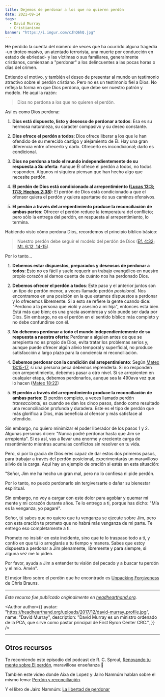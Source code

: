 ```yaml
---
title: Dejemos de perdonar a los que no quieren perdón
date: 2021-09-14
tags:
  - David Murray
  - Cristianismo
banner: "https://i.imgur.com/cJhQ6hQ.jpg"
---
```



He perdido la cuenta del número de veces que ha ocurrido alguna tragedia -un tiroteo masivo, un atentado terrorista, una muerte por conducción en estado de ebriedad- y las víctimas o sus familiares, generalmente cristianos, comienzan a "perdonar" a los delincuentes a las pocas horas o días del crimen.

Entiendo el motivo, y también el deseo de presentar al mundo un testimonio atractivo sobre el perdón cristiano. Pero no es un testimonio fiel a Dios. No refleja la forma en que Dios perdona, que debe ser nuestro patrón y modelo. He aquí la razón:

> Dios no perdona a los que no quieren el perdón.

Así es como Dios perdona:

1. **Dios está dispuesto, listo y deseoso de perdonar a todos**: Esa es su hermosa naturaleza, su carácter compasivo y su deseo constante.

2. **Dios ofrece el perdón a todos**: Dios ofrece liberar a los que le han ofendido de su merecido castigo y alejamiento de Él. Hay una gran diferencia entre ofrecerlo y darlo. Ofrecerlo es incondicional; darlo es condicional.

3. **Dios no perdona a todo el mundo independientemente de su respuesta a Su oferta**: Aunque Él ofrece el perdón a todos, no todos responden. Algunos ni siquiera piensan que han hecho algo que necesite perdón.

4. **El perdón de Dios está condicionado al arrepentimiento ([Lucas 13:3; 17:3; Hechos 2:38](https://www.biblegateway.com/passage/?search=Lucas+13%3A3%3B+17%3A3%3B+Hechos+2%3A38&version=NBLA))**: El perdón de Dios está condicionado a que el ofensor quiera el perdón y quiera apartarse de sus caminos ofensivos.

5. **El perdón a través del arrepentimiento produce la reconciliación de ambas partes**: Ofrecer el perdón reduce la temperatura del conflicto; pero sólo la entrega del perdón, en respuesta al arrepentimiento, lo termina.

Habiendo visto cómo perdona Dios, recordemos el principio bíblico básico:

> Nuestro perdón debe seguir el modelo del perdón de Dios ([Ef. 4:32; Mt. 6:12, 14-15](https://www.biblegateway.com/passage/?search=Efesios+4%3A32%3B+Mateo+6%3A12%2C+14-15&version=NBLA)).

Por lo tanto...

1. **Debemos estar dispuestos, preparados y deseosos de perdonar a todos**: Esto no es fácil y suele requerir un trabajo evangélico en nuestro propio corazón al darnos cuenta de cuánto nos ha perdonado Dios.

2. **Debemos ofrecer el perdón a todos**: Este paso y el anterior juntos son un tipo de perdón menor, a veces llamado perdón _posicional_. Nos encontramos en una posición en la que estamos dispuestos a perdonar y lo ofrecemos libremente. Si a esto se refiere la gente cuando dice: "Perdono a la persona que violó y asesinó a mi hija", entonces está bien. Está más que bien; es una gracia asombrosa y sólo puede ser dada por Dios. Sin embargo, no es el perdón en el sentido bíblico más completo y no debe confundirse con él.

3. **No debemos perdonar a todo el mundo independientemente de su respuesta a nuestra oferta**: Perdonar a alguien antes de que se arrepienta no es propio de Dios, evita tratar los problemas serios y, aunque puede ofrecer algún alivio temporal y superficial, no produce satisfacción a largo plazo para la conciencia ni reconciliación.

4. **Debemos perdonar con la condición del arrepentimiento**: Según [Mateo 18:15-17](https://www.biblegateway.com/passage/?search=Mateo+18%3A15-17&version=NBLA), si una persona peca debemos reprenderla. Si no responden con arrepentimiento, debemos pasar a otro nivel. Si se arrepienten en cualquier etapa, debemos perdonarlos, aunque sea la 490ava vez que lo hacen ([Mateo 18:22](https://www.biblegateway.com/passage/?search=Mateo+18%3A22&version=NBLA))

5. **El perdón a través del arrepentimiento produce la reconciliación de ambas partes**: El perdón completo, a veces llamado perdón _transaccional_, es cuando se dan los cinco pasos, dando como resultado una reconciliación profunda y duradera. Este es el tipo de perdón que más glorifica a Dios, más beneficia al ofensor y más satisface al ofendido.

Sin embargo, no quiero minimizar el poder liberador de los pasos 1 y 2. Algunas personas dicen: "Nunca podré perdonar hasta que Jim se arrepienta". Si es así, vas a llevar una enorme y creciente carga de resentimiento mientras acumulas conflictos sin resolver en tu vida.

Pero, si por la gracia de Dios eres capaz de dar estos dos primeros pasos, para trabajar a través del perdón posicional, experimentarás un maravilloso alivio de la carga. Aquí hay un ejemplo de oración si estás en esta situación:

"Señor, Jim me ha hecho un gran mal, pero no lo confiesa ni pide perdón.

Por lo tanto, no puedo perdonarlo sin tergiversarte o dañar su bienestar espiritual.

Sin embargo, no voy a cargar con este dolor para agobiar y quemar mi mente y mi corazón durante años. Te lo entrego a ti, porque has dicho: "Mía es la venganza, yo pagaré".

Señor, tú sabes que no quiero que tu venganza se ejecute sobre Jim, pero con esta oración te prometo que no habrá más venganza de mi parte. Te entrego eso completamente a ti.

Prometo no insistir en este incidente, sino que te lo traspaso todo a ti, y confío en que tú lo arreglarás a tu tiempo y manera. Sabes que estoy dispuesta a perdonar a Jim plenamente, libremente y para siempre, si alguna vez me lo piden.

Por favor, ayuda a Jim a entender tu visión del pecado y a buscar tu perdón y el mío. Amén".

El mejor libro sobre el perdón que he encontrado es [Unpacking Forgiveness][] de Chris Brauns.

---

_Este recurso fue publicado originalmente en [headhearthand.org][]._

<Author
  author={{
    avatar:
      "https://headhearthand.org/uploads/2017/12/david-murray_profile.jpg",
    name: "David Murray",
    description:
      "David Murray es un ministro ordenado de la PCA, que sirve como pastor principal de First Byron Center CRC.",
  }}
/>

---

## Otros recursos

Te recomiendo este episodio del podcast de R. C. Sproul, [Renovando tu mente sobre El perdón][], maravillosa enseñanza 💯

También este video donde Aixa de Lopez y Jairo Namnúm hablan sobre el mismo tema: [Perdón y reconciliación][].

Y el libro de Jairo Namnúm: [La libertad de perdonar][]

[renovando tu mente sobre el perdón]: https://es.ligonier.org/RTM/el-perdon/
[perdón y reconciliación]: https://www.instagram.com/tv/CGwBEmTFg2V/
[la libertad de perdonar]: https://www.bhpublishinggroup.com/products/la-libertad-de-perdonar/
[unpacking forgiveness]: https://www.amazon.com/dp/B001FA0VK8/ref=cm_sw_em_r_mt_dp_9XC41DA4NR2ENBPC1E8B
[headhearthand.org]: https://headhearthand.org/2014/04/07/please-stop-forgiving-those-who-dont-want-forgiveness/
